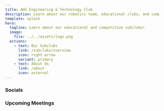 ```yaml
---
title: AHS Engineering & Technology Club
description: Learn about our robotics team, educational clubs, and competitive clubs!
template: splash
hero:
  tagline: Learn about our educational and competitive subclubs!
  image:
    file: ../../assets/logo.png
  actions:
    - text: Our Subclubs
      link: /subclubs/overview
      icon: right-arrow
      variant: primary
    - text: About Us
      link: /about
      icon: external
---
```



### Socials


<CardGrid>
    <LinkCard
        title="Youtube"
        href="https://www.youtube.com/@ahsengandtech"
    />
    <LinkCard
        title="Facebook"
        href="https://www.facebook.com/groups/213303255403592"
    />
    <LinkCard
        title="Discord"
        href="https://discord.gg/ncDdK4fdg2"
    />
    <LinkCard
        title="Linktree"
        href="https://linktr.ee/engandtech"
    />
</CardGrid>

### Upcoming Meetings


<CardGrid>
	<Schedule order={0} client:visible></Schedule>
	<Schedule order={1} client:visible></Schedule>
	<Schedule order={2} client:visible></Schedule>
	<Schedule order={3} client:visible></Schedule>
	<Schedule order={4} client:visible></Schedule>
	<Schedule order={5} client:visible></Schedule>
</CardGrid>
